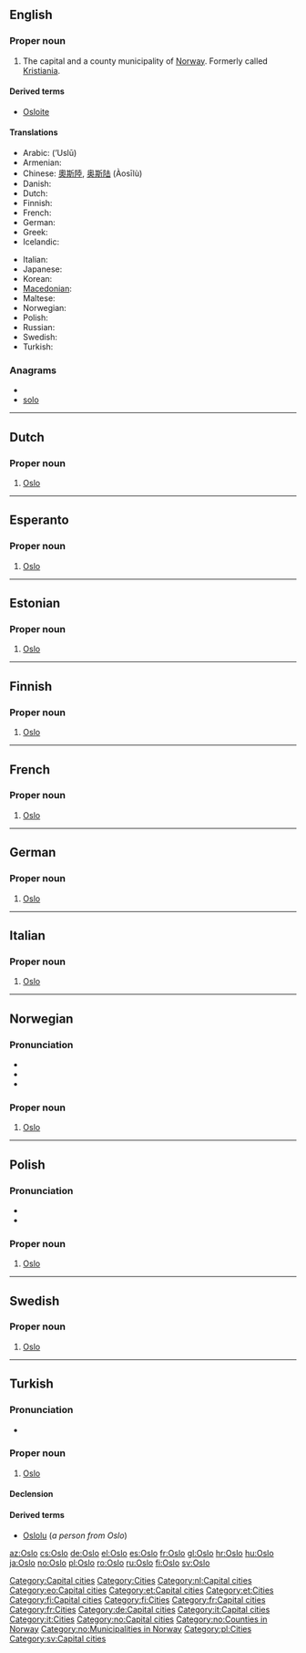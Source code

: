 ==English==
{{wikipedia}}

===Proper noun===
{{en-proper noun}}

# The capital and a county municipality of [[Norway]].  Formerly called [[Kristiania]].

====Derived terms====
* [[Osloite]]

====Translations====
{{trans-top|the capital and a county municipality of Norway}}
* Arabic: {{Arab|[[أوسلو]]}} (ʼUslū) {{m}}
* Armenian: {{t-|hy|Օսլո|tr=Òslo}}
* Chinese: [[奧斯陸]], [[奥斯陆]] (Àosīlù)
* Danish: {{t-|da|Oslo}}
* Dutch: {{t-|nl|Oslo}}
* Finnish: {{t+|fi|Oslo}}
* French: {{t+|fr|Oslo|f}}
* German: {{t+|de|Oslo|n}}
* Greek: {{t+|el|Όσλο|tr=Óslo}}
* Icelandic: {{t-|is|Ósló|f}}
{{trans-mid}}
* Italian: {{t-|it|Oslo|f}}
* Japanese: {{t|ja|オスロ|tr=Osuro}}
* Korean: {{t-|ko|오슬로|tr=Oseullo|sc=Hang}}
* [[Macedonian]]: {{t-|mk|Осло|n|tr=Óslo}}
* Maltese: {{t-|mt|Oslo|xs=Maltese}}
* Norwegian: {{t+|no|Oslo}}
* Polish: {{t+|pl|Oslo|n}}
* Russian: {{t-|ru|Осло|m|tr=Óslo}} {{indeclinable}}
* Swedish: {{t+|sv|Oslo}}
* Turkish: {{t-|tr|Oslo}}
{{trans-bottom}}

===Anagrams===
* {{alphagram|[[loos#English|loos]]}} 
* [[solo#English|solo]]


[[Category:Capital cities]]
[[Category:Cities]]

----

==Dutch==
{{wikipedia|lang=nl}}

===Proper noun===
{{infl|nl|proper noun}}

# [[#English|Oslo]]

[[Category:nl:Capital cities]]

----

==Esperanto==
{{wikipedia|lang=eo}}

===Proper noun===
{{eo-proper noun}}
# [[#English|Oslo]]

[[Category:eo:Capital cities]]
----

==Estonian==

===Proper noun===
{{infl|et|proper noun}}

# [[#English|Oslo]]

[[Category:et:Capital cities]]
[[Category:et:Cities]]

----

==Finnish==

===Proper noun===
{{infl|fi|proper noun}}

# [[#English|Oslo]]

[[Category:fi:Capital cities]]
[[Category:fi:Cities]]

----

==French==

===Proper noun===
{{infl|fr|proper noun|g=f}}

# [[#English|Oslo]]

[[Category:fr:Capital cities]]
[[Category:fr:Cities]]

----

==German==

===Proper noun===
{{infl|de|proper noun|g=n}}

# [[#English|Oslo]]

[[Category:de:Capital cities]]

----

==Italian==

===Proper noun===
{{infl|it|proper noun|g=f}}

# [[#English|Oslo]]

[[Category:it:Capital cities]]
[[Category:it:Cities]]

----

==Norwegian==
{{wikipedia|lang=no}}

===Pronunciation===
* {{IPA|/uʃlu/|lang=no}}
* {{IPA|/uslu/|lang=no}}
* {{audio|Oslo.ogg|Audio}}

===Proper noun===
{{infl|no|proper noun}}

# [[#English|Oslo]]

[[Category:no:Capital cities]]
[[Category:no:Counties in Norway]]
[[Category:no:Municipalities in Norway]]

----

==Polish==

===Pronunciation===
* {{IPA|/ˈɔs̪lɔ/|lang=pl}}
* {{audio|Pl-Oslo.ogg|audio}}

===Proper noun===
{{infl|pl|proper noun|g=n|indeclinable}}

# [[#English|Oslo]]

[[Category:pl:Cities]]

----

==Swedish==

===Proper noun===
{{infl|sv|proper noun}}

# [[#English|Oslo]]

[[Category:sv:Capital cities]]

----

==Turkish==

===Pronunciation===
* {{IPA|osɫo|lang=tr}}

===Proper noun===
{{infl|tr|proper noun}}

# [[#English|Oslo]]

====Declension====
{{tr-prop-v-ou}}
{{tr-poss-prop-v-ou}}

====Derived terms====
*[[Oslolu]] (''a person from Oslo'')

[[az:Oslo]]
[[cs:Oslo]]
[[de:Oslo]]
[[el:Oslo]]
[[es:Oslo]]
[[fr:Oslo]]
[[gl:Oslo]]
[[hr:Oslo]]
[[hu:Oslo]]
[[ja:Oslo]]
[[no:Oslo]]
[[pl:Oslo]]
[[ro:Oslo]]
[[ru:Oslo]]
[[fi:Oslo]]
[[sv:Oslo]]